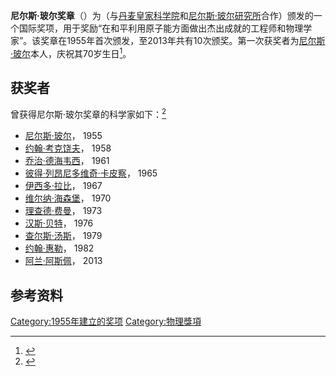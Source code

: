 {{expand|time=2015-10-15T12:00:38+00:00}}
{{NoteTA
| G1 = 物理學
}}
{{not|聯合國教科文組織尼爾斯·波耳獎章}}
'''尼尔斯·玻尔奖章'''（{{lang-da|'''Niels Bohr-medaljen'''}}）为{{link-en|丹麦工程学会|Danish Society of Engineers}}（与[[丹麦皇家科学院|丹麦皇家科学院]]和[[尼尔斯·玻尔研究所|尼尔斯·玻尔研究所]]合作）颁发的一个国际奖项，用于奖励“在和平利用原子能方面做出杰出成就的工程师和物理学家”。该奖章在1955年首次颁发，至2013年共有10次颁奖。第一次获奖者为[[尼尔斯·玻尔|尼尔斯·玻尔]]本人，庆祝其70岁生日<ref name="nbm">{{Cite web|url = http://bohr2013.nbi.ku.dk/english/events_exhibitions/niels_bohr_medaljen/|title = French physicist receives the Niels Bohr Medal|publisher = University of Copenhagen|accessdate = 3 December 2013|language = |archive-date = 2013-10-06|archive-url = https://web.archive.org/web/20131006074154/http://bohr2013.nbi.ku.dk/english/events_exhibitions/niels_bohr_medaljen/|dead-url = yes}}</ref>。

==获奖者==
曾获得尼尔斯·玻尔奖章的科学家如下：<ref>{{cite web|url=http://bohr2013.nbi.ku.dk/english/events_exhibitions/niels_bohr_medaljen/|title=French physicist receives the Niels Bohr Medal|publisher=Københavns Universitet|accessdate=11 December 2013|language=|archive-date=2013-10-06|archive-url=https://web.archive.org/web/20131006074154/http://bohr2013.nbi.ku.dk/english/events_exhibitions/niels_bohr_medaljen/|dead-url=yes}}</ref>

*[[尼尔斯·玻尔|尼尔斯·玻尔]]， 1955
*[[约翰·考克饶夫|约翰·考克饶夫]]， 1958
*[[乔治·德海韦西|乔治·德海韦西]]， 1961 
*[[彼得·列昂尼多维奇·卡皮察|彼得·列昂尼多维奇·卡皮察]]， 1965
*[[伊西多·拉比|伊西多·拉比]]， 1967
*[[维尔纳·海森堡|维尔纳·海森堡]]， 1970
*[[理查德·费曼|理查德·费曼]]， 1973
*[[汉斯·贝特|汉斯·贝特]]， 1976
*[[查尔斯·汤斯|查尔斯·汤斯]]， 1979
*[[约翰·惠勒|约翰·惠勒]]， 1982
*[[阿兰·阿斯佩|阿兰·阿斯佩]]， 2013

== 参考资料 ==
{{Reflist}}

{{尼尔斯·玻尔奖章获得者}}

[[Category:1955年建立的奖项|Category:1955年建立的奖项]]
[[Category:物理獎項|Category:物理獎項]]